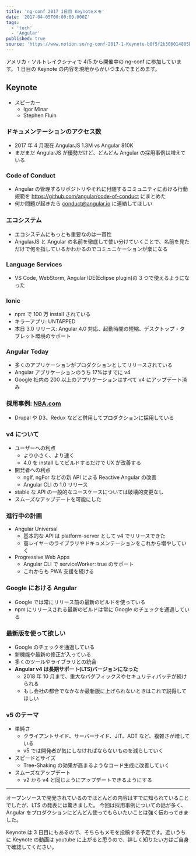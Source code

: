 ```yaml
---
title: 'ng-conf 2017 1日目 Keynoteメモ'
date: '2017-04-05T00:00:00.000Z'
tags:
  - 'tech'
  - 'Angular'
published: true
source: 'https://www.notion.so/ng-conf-2017-1-Keynote-b0f5f2b306014805b6f332feed870c3c'
---
```


アメリカ・ソルトレイクシティで 4/5 から開催中の ng-conf に参加しています。 1 日目の Keynote の内容を現地からかいつまんでまとめます。

## Keynote

- スピーカー
  - Igor Minar
  - Stephen Fluin

### ドキュメンテーションのアクセス数

- 2017 年 4 月現在 AngularJS 1.3M vs Angular 810K
- まだまだ AngularJS が優勢だけど、どんどん Angular の採用事例は増えている

### Code of Conduct

- Angular の管理するリポジトリやそれに付随するコミュニティにおける行動規範を https://github.com/angular/code-of-conduct にまとめた
- 何か問題が起きたら conduct@angular.io に連絡してほしい

### エコシステム

- エコシステムにもっとも重要なのは一貫性
- AngularJS と Angular の名前を徹底して使い分けていくことで、名前を見ただけで何を指しているかわかるのでコミュニケーションが楽になる

### Language Services

- VS Code, WebStorm, Angular IDE(Eclipse plugin)の 3 つで使えるようになった

### Ionic

- npm で 100 万 install されている
- キラーアプリ: UNTAPPED
- 本日 3.0 リリース: Angular 4.0 対応、起動時間の短縮、デスクトップ・タブレット環境のサポート

### Angular Today

- 多くのアプリケーションがプロダクションとしてリリースされている
- Angular アプリケーションのうち 17%はすでに v4
- Google 社内の 200 以上のアプリケーションはすべて v4 にアップデート済み

### 採用事例: [NBA.com](http://www.nba.com/)

- Drupal や D3、Redux などと併用してプロダクションに採用している

### v4 について

- ユーザーへの利点
  - より小さく、より速く
  - 4.0 を install してビルドするだけで UX が改善する
- 開発者への利点
  - ngIf, ngFor などの新 API による Reactive Angular の改善
  - Angular CLI の 1.0 リリース
- stable な API の一般的なユースケースについては破壊的変更なし
- スムーズなアップデートを可能にした

### 進行中の計画

- Angular Universal
  - 基本的な API は platform-server として v4 でリリースできた
  - 高レイヤーのライブラリやドキュメンテーションをこれから増やしていく
- Progressive Web Apps
  - Angular CLI で serviceWorker: true のサポート
  - これからも PWA 支援を続ける

### Google における Angular

- Google では常にリリース前の最新のビルドを使っている
- npm にリリースされる最新のビルドは常に Google のチェックを通過している

### 最新版を使って欲しい

- Google のチェックを通過している
- 新機能や最新の修正が入っている
- 多くのツールやライブラリとの統合
- **Angular v4 は長期サポート(LTS)バージョンになった**
  - 2018 年 10 月まで、重大なバグフィックスやセキュリティパッチが続けられる
  - もし会社の都合でなかなか最新版に上げられないときはこれで説得してほしい

### v5 のテーマ

- 単純さ
  - クライアントサイド、サーバーサイド、JIT、AOT など、複雑さが増している
  - v5 では開発者が気にしなければならないものを減らしていく
- スピードとサイズ
  - Tree-Shaking の効果が高まるようなコード生成に改善していく
- スムーズなアップデート
  - v2 から v4 と同じようにアップデートできるようにする

---

オープンソースで開発されているのでほとんどの内容はすでに知られていることでしたが、LTS の発表には驚きました。 今回は採用事例についての話が多く、Angular をプロダクションにどんどん使ってもらいたいことは強く伝わってきました。

Keynote は 3 日目にもあるので、そちらもメモを投稿する予定です。近いうちに Keynote の動画は youtube に上がると思うので、詳しく知りたい方はご自身で確認してください。
